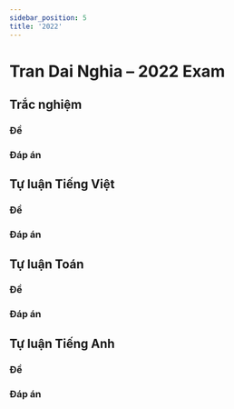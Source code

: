 ```yaml
---
sidebar_position: 5
title: '2022'
---
```



# Tran Dai Nghia – 2022 Exam

## Trắc nghiệm

### Đề
<PDFViewer url="/files/exams/tran-dai-nghia/2022_tn.pdf" height="85vh" />

### Đáp án
<PDFViewer url="/files/exams/tran-dai-nghia/2022_tn_ans.pdf" height="85vh" />

## Tự luận Tiếng Việt

### Đề
<PDFViewer url="/files/exams/tran-dai-nghia/2022_tv.pdf" height="85vh" />

### Đáp án
<PDFViewer url="/files/exams/tran-dai-nghia/2022_tv_ans.pdf" height="85vh" />

## Tự luận Toán

### Đề
<PDFViewer url="/files/exams/tran-dai-nghia/2022_math.pdf" height="85vh" />

### Đáp án
<PDFViewer url="/files/exams/tran-dai-nghia/2022_math_ans.pdf" height="85vh" />

## Tự luận Tiếng Anh

### Đề
<PDFViewer url="/files/exams/tran-dai-nghia/2022_eng.pdf" height="85vh" />

### Đáp án
<PDFViewer url="/files/exams/tran-dai-nghia/2022_eng_ans.pdf" height="85vh" /> 